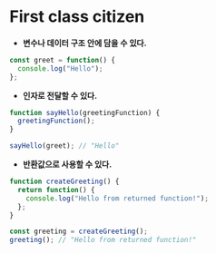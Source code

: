 # First class citizen

- **변수나 데이터 구조 안에 담을 수 있다.**
```js
const greet = function() {
  console.log("Hello");
};
```

- **인자로 전달할 수 있다.**
```js
function sayHello(greetingFunction) {
  greetingFunction();
}

sayHello(greet); // "Hello"
```

- **반환값으로 사용할 수 있다.**
```js
function createGreeting() {
  return function() {
    console.log("Hello from returned function!");
  };
}

const greeting = createGreeting();
greeting(); // "Hello from returned function!"
```